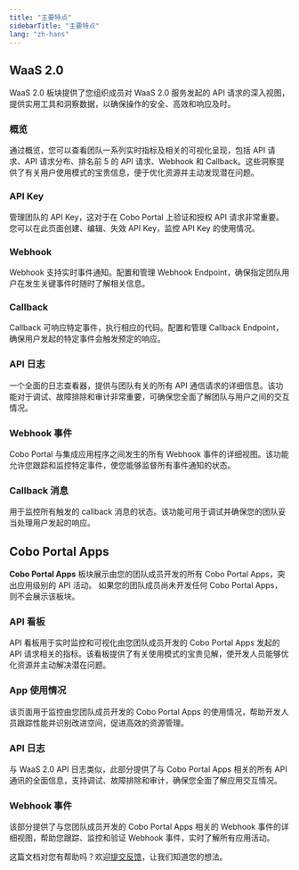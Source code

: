 ```yaml
---
title: "主要特点"
sidebarTitle: "主要特点"
lang: "zh-hans"
---
```


## WaaS 2.0
WaaS 2.0 板块提供了您组织成员对 WaaS 2.0 服务发起的 API 请求的深入视图，提供实用工具和洞察数据，以确保操作的安全、高效和响应及时。

### 概览
通过概览，您可以查看团队一系列实时指标及相关的可视化呈现，包括 API 请求、API 请求分布、排名前 5 的 API 请求、Webhook 和 Callback。这些洞察提供了有关用户使用模式的宝贵信息，便于优化资源并主动发现潜在问题。

### API Key
管理团队的 API Key，这对于在 Cobo Portal 上验证和授权 API 请求非常重要。您可以在此页面创建、编辑、失效 API Key，监控 API Key 的使用情况。

### Webhook
Webhook 支持实时事件通知。配置和管理 Webhook Endpoint，确保指定团队用户在发生关键事件时随时了解相关信息。

### Callback
Callback 可响应特定事件，执行相应的代码。配置和管理 Callback Endpoint，确保用户发起的特定事件会触发预定的响应。

### API 日志
一个全面的日志查看器，提供与团队有关的所有 API 通信请求的详细信息。该功能对于调试、故障排除和审计非常重要，可确保您全面了解团队与用户之间的交互情况。

### Webhook 事件
Cobo Portal 与集成应用程序之间发生的所有 Webhook 事件的详细视图。该功能允许您跟踪和监控特定事件，使您能够监督所有事件通知的状态。

### Callback 消息
用于监控所有触发的 callback 消息的状态。该功能可用于调试并确保您的团队妥当处理用户发起的响应。

## Cobo Portal Apps
**Cobo Portal Apps** 板块展示由您的团队成员开发的所有 Cobo Portal Apps，突出应用级别的 API 活动。
<Info>如果您的团队成员尚未开发任何 Cobo Portal Apps，则不会展示该板块。</Info>

### API 看板
API 看板用于实时监控和可视化由您团队成员开发的 Cobo Portal Apps 发起的 API 请求相关的指标。该看板提供了有关使用模式的宝贵见解，使开发人员能够优化资源并主动解决潜在问题。

### App 使用情况
该页面用于监控由您团队成员开发的 Cobo Portal Apps 的使用情况，帮助开发人员跟踪性能并识别改进空间，促进高效的资源管理。

### API 日志
与 WaaS 2.0 API 日志类似，此部分提供了与 Cobo Portal Apps 相关的所有 API 通讯的全面信息，支持调试、故障排除和审计，确保您全面了解应用交互情况。

### Webhook 事件
该部分提供了与您团队成员开发的 Cobo Portal Apps 相关的 Webhook 事件的详细视图，帮助您跟踪、监控和验证 Webhook 事件，实时了解所有应用活动。

<Tip>这篇文档对您有帮助吗？欢迎[提交反馈](https://forms.zohopublic.com/cobo/form/DocumentFeedbackForm/formperma/QvLOhxJv1_JMsJ-1dleZ8Itb_7rzN-LtgvsDdxosoVI?referrername=manuals)，让我们知道您的想法。</Tip>
